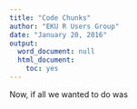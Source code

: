 ```yaml
---
title: "Code Chunks"
author: "EKU R Users Group"
date: "January 20, 2016"
output:
  word_document: null
  html_document:
    toc: yes
---
```


Now, if all we wanted to do was 